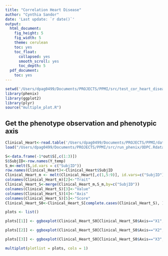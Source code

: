 ```yaml
---
title: "Correlation Heart Disease"
author: "Cynthia Sandor"
date: 'Last update: `r date()`'
output:
  html_document:
    fig_height: 5
    fig_width: 5
    theme: cerulean
    toc: yes
    toc_float:
      collapsed: yes
      smooth_scroll: yes
      toc_depth: 5
  pdf_document:
    toc: yes
---
```




```r
setwd('/Users/dpag0499/Documents/PROJECTS/PPMI/src/test_cor_heart_disease')
library(phenix)
library(ggplot2)
library(plyr)
source("multiple_plot.R")
```

## Get the phenotype observation and phenotypic axis


```r
Clinical_Heart<-read.table('/Users/dpag0499/Documents/PROJECTS/PPMI/data/Discovery_dataset_Vascular_Disease.txt',header=T,sep='\t')
load("/Users/dpag0499/Documents/PROJECTS/PPMI/src/run_phenix/ODPC.Rdata")
```

```r
S<-data.frame(-1*out$S[,c(1:3)])
S$SubjID<-row.names(Y_temp)
S_m<-melt(S,id.vars = c("SubjID"))
row.names(Clinical_Heart)<-Clinical_Heart$SubjID
Clinical_Heart_m <- melt(Clinical_Heart[,c(1,5:9)], id.vars=c("SubjID"))
colnames(Clinical_Heart_m)[2]<-"Trait"
Clinical_Heart_S<-merge(Clinical_Heart_m,S_m,by=c("SubjID"))
colnames(Clinical_Heart_S)[3]<-"Value"
colnames(Clinical_Heart_S)[4]<-"Axis"
colnames(Clinical_Heart_S)[5]<-"Score"
Clinical_Heart_S0<-Clinical_Heart_S[complete.cases(Clinical_Heart_S), ]
```

```r
plots <- list()

plots[[1]] <- ggboxplot(Clinical_Heart_S0[Clinical_Heart_S0$Axis=="X1",], x = "Value", y ="Score",col="Value", palette = "jco",add = "jitter")+ylab("Axis 1") + facet_grid(~Trait) +  stat_compare_means() + theme(legend.position="none")

plots[[2]] <- ggboxplot(Clinical_Heart_S0[Clinical_Heart_S0$Axis=="X2",], x = "Value", y ="Score",col="Value", palette = "jco",add = "jitter")+ylab("Axis 2")  + facet_grid(~Trait) +  stat_compare_means() + theme(legend.position="none")

plots[[3]] <- ggboxplot(Clinical_Heart_S0[Clinical_Heart_S0$Axis=="X3",], x = "Value", y ="Score",col="Value", palette = "jco",add = "jitter")+ylab("Axis 3")  + facet_grid(~Trait) +  stat_compare_means() + theme(legend.position="none")

multiplot(plotlist = plots, cols = 1)

```

